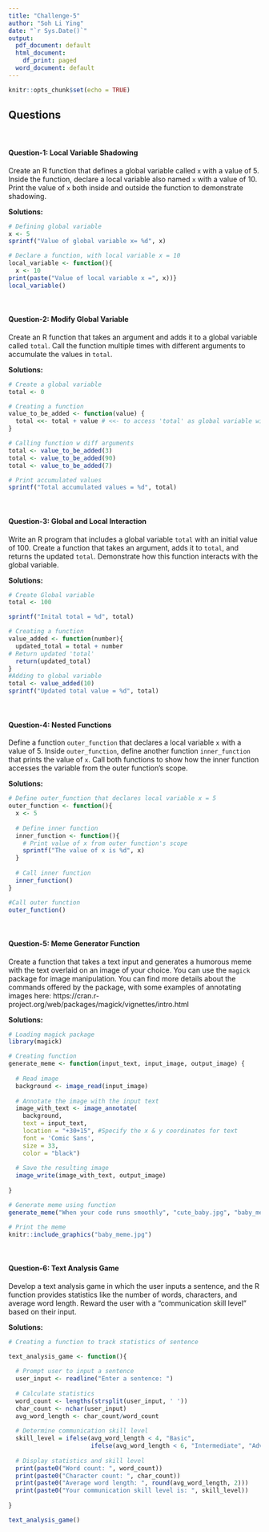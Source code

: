 ```yaml
---
title: "Challenge-5"
author: "Soh Li Ying"
date: "`r Sys.Date()`"
output:
  pdf_document: default
  html_document:
    df_print: paged
  word_document: default
---
```


```r
knitr::opts_chunk$set(echo = TRUE)
```

## Questions
<br>

#### Question-1: Local Variable Shadowing 

Create an R function that defines a global variable called `x` with a value of 5. Inside the function, declare a local variable also named `x` with a value of 10. Print the value of `x` both inside and outside the function to demonstrate shadowing.

**Solutions:**

```r
# Defining global variable
x <- 5
sprintf("Value of global variable x= %d", x)

# Declare a function, with local variable x = 10
local_variable <- function(){
  x <- 10
print(paste("Value of local variable x =", x))}
local_variable()


```
<br>

#### Question-2: Modify Global Variable

Create an R function that takes an argument and adds it to a global variable called `total`. Call the function multiple times with different arguments to accumulate the values in `total`.

**Solutions:**

```r
# Create a global variable 
total <- 0

# Creating a function
value_to_be_added <- function(value) {
  total <<- total + value # <<- to access 'total' as global variable within local 
}

# Calling function w diff arguments 
total <- value_to_be_added(3)
total <- value_to_be_added(90)
total <- value_to_be_added(7)

# Print accumulated values 
sprintf("Total accumulated values = %d", total)

```
<br>

#### Question-3: Global and Local Interaction 

Write an R program that includes a global variable `total` with an initial value of 100. Create a function that takes an argument, adds it to `total`, and returns the updated `total`. Demonstrate how this function interacts with the global variable.

**Solutions:**

```r
# Create Global variable 
total <- 100

sprintf("Inital total = %d", total)

# Creating a function
value_added <- function(number){
  updated_total = total + number
# Return updated 'total'
  return(updated_total)
}
#Adding to global variable
total <- value_added(10)
sprintf("Updated total value = %d", total)

```
<br>

#### Question-4: Nested Functions

Define a function `outer_function` that declares a local variable `x` with a value of 5. Inside `outer_function`, define another function `inner_function` that prints the value of `x`. Call both functions to show how the inner function accesses the variable from the outer function's scope.

**Solutions:**

```r
# Define outer_function that declares local variable x = 5
outer_function <- function(){
  x <- 5
  
  # Define inner function 
  inner_function <- function(){
    # Print value of x from outer function's scope
    sprintf("The value of x is %d", x)
  }
  
  # Call inner function
  inner_function()
}

#Call outer function
outer_function()

```
<br>

#### Question-5: Meme Generator Function

Create a function that takes a text input and generates a humorous meme with the text overlaid on an image of your choice. You can use the `magick` package for image manipulation. You can find more details about the commands offered by the package, with some examples of annotating images here: https://cran.r-project.org/web/packages/magick/vignettes/intro.html

**Solutions:**

```r

# Loading magick package
library(magick)

# Creating function
generate_meme <- function(input_text, input_image, output_image) {
  
  # Read image
  background <- image_read(input_image)
  
  # Annotate the image with the input text 
  image_with_text <- image_annotate(
    background,
    text = input_text,
    location = "+30+15", #Specify the x & y coordinates for text
    font = 'Comic Sans',
    size = 33,
    color = "black")
  
  # Save the resulting image
  image_write(image_with_text, output_image)
  
}

# Generate meme using function
generate_meme("When your code runs smoothly", "cute_baby.jpg", "baby_meme")

# Print the meme
knitr::include_graphics("baby_meme.jpg")

```
<br>

#### Question-6: Text Analysis Game  

Develop a text analysis game in which the user inputs a sentence, and the R function provides statistics like the number of words, characters, and average word length. Reward the user with a "communication skill level" based on their input.

**Solutions:**

```r

# Creating a function to track statistics of sentence 

text_analysis_game <- function(){
  
  # Prompt user to input a sentence 
  user_input <- readline("Enter a sentence: ")
  
  # Calculate statistics
  word_count <- lengths(strsplit(user_input, ' '))
  char_count <- nchar(user_input)
  avg_word_length <- char_count/word_count
  
  # Determine communication skill level 
  skill_level = ifelse(avg_word_length < 4, "Basic", 
                       ifelse(avg_word_length < 6, "Intermediate", "Advance"))
  
  # Display statistics and skill level 
  print(paste0("Word count: ", word_count))
  print(paste0("Character count: ", char_count))
  print(paste0("Average word length: ", round(avg_word_length, 2)))
  print(paste0("Your communication skill level is: ", skill_level))
  
}

text_analysis_game()

```
<br>